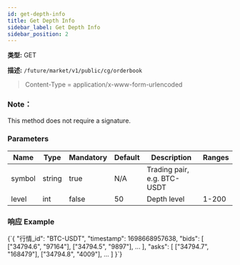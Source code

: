 ```yaml
---
id: get-depth-info
title: Get Depth Info
sidebar_label: Get Depth Info
sidebar_position: 2
---
```


**类型:** GET

**描述:** `/future/market/v1/public/cg/orderbook`

> Content-Type = application/x-www-form-urlencoded

### Note：

This method does not require a signature.

### Parameters

| Name   | Type   | Mandatory | Default | Description                 | Ranges |
| ------ | ------ | --------- | ------- | --------------------------- | ------ |
| symbol | string | true      | N/A     | Trading pair, e.g. BTC-USDT |        |
| level  | int    | false     | 50      | Depth level                 | 1-200  |

### 响应 Example


<CodeBlock language="json" title="响应">
  {`{
  "行情_id": "BTC-USDT",
  "timestamp": 1698668957638,
  "bids": [
    ["34794.6", "97164"],
    ["34794.5", "9897"],
    ...
  ],
  "asks": [
    ["34794.7", "168479"],
    ["34794.8", "4009"],
    ...
  ]
}`}
</CodeBlock>
